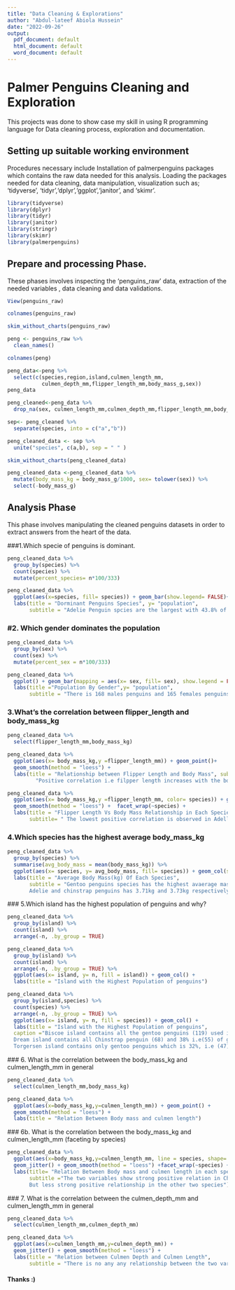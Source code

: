 ---
title: "Data Cleaning & Explorations"
author: "Abdul-lateef Abiola Hussein"
date: "2022-09-26"
output:
  pdf_document: default
  html_document: default
  word_document: default
---

# Palmer Penguins Cleaning and Exploration

This projects was done to show case my skill in using R programming language for Data cleaning process, exploration and documentation. 

## Setting up suitable working environment
Procedures necessary include 
Installation of palmerpenguins packages which contains the raw data needed for this analysis. Loading the packages needed for data cleaning, data manipulation, visualization such as;
'tidyverse', 'tidyr','dplyr','ggplot','janitor', and 'skimr'.


```{r loading packages}
library(tidyverse)
library(dplyr)
library(tidyr)
library(janitor)
library(stringr)
library(skimr)
library(palmerpenguins)

```

## Prepare and processing Phase.
These phases involves inspecting the 'penguins_raw' data, extraction of the needed variables , data cleaning and data validations.

```{r Data examination }
View(penguins_raw)

colnames(penguins_raw)

skim_without_charts(penguins_raw)
```
 
```{r Data Extractions of the needed variables}
peng <- penguins_raw %>%
  clean_names()

colnames(peng)

peng_data<-peng %>% 
  select(c(species,region,island,culmen_length_mm,
           culmen_depth_mm,flipper_length_mm,body_mass_g,sex))
peng_data

```
 
```{r Data Cleaning Processes}
peng_cleaned<-peng_data %>% 
  drop_na(sex, culmen_length_mm,culmen_depth_mm,flipper_length_mm,body_mass_g)

sep<- peng_cleaned %>% 
  separate(species, into = c("a","b"))

peng_cleaned_data <- sep %>% 
  unite("species", c(a,b), sep = " " )

skim_without_charts(peng_cleaned_data)
```

```{r Data Formatting}
peng_cleaned_data <-peng_cleaned_data %>% 
  mutate(body_mass_kg = body_mass_g/1000, sex= tolower(sex)) %>% 
  select(-body_mass_g)
```

## Analysis Phase
This phase involves manipulating the cleaned penguins datasets in order to extract answers from the heart of the data.

###1.Which specie of penguins is dominant.

```{r}
peng_cleaned_data %>% 
  group_by(species) %>% 
  count(species) %>% 
  mutate(percent_species= n*100/333)

```

```{r}
peng_cleaned_data %>% 
  ggplot(aes(x=species, fill= species)) + geom_bar(show.legend= FALSE)+
  labs(title = "Dorminant Penguins Species", y= "population",
       subtitle = "Adelie Penguin spcies are the largest with 43.8% of the population") 
```

### #2. Which gender dominates the population

```{r}
peng_cleaned_data %>% 
  group_by(sex) %>% 
  count(sex) %>% 
  mutate(percent_sex = n*100/333)

```

```{r}
peng_cleaned_data %>% 
  ggplot() + geom_bar(mapping = aes(x= sex, fill= sex), show.legend = FALSE) + 
  labs(title ="Population By Gender",y= "population", 
       subtitle = "There is 168 males penguins and 165 females penguins in the population.")
```

### 3.What's the correlation between flipper_length and body_mass_kg

```{r}
peng_cleaned_data %>% 
  select(flipper_length_mm,body_mass_kg)
```

```{r}
peng_cleaned_data %>% 
  ggplot(aes(x= body_mass_kg,y =flipper_length_mm)) + geom_point()+
  geom_smooth(method = "loess") +
  labs(title = "Relationship between Flipper Length and Body Mass", subtitle =
         "Positive correlation i.e filpper length increases with the body mass ")
```

```{r}
peng_cleaned_data %>% 
  ggplot(aes(x= body_mass_kg,y =flipper_length_mm, color= species)) + geom_point()+
  geom_smooth(method = "loess") +  facet_wrap(~species) +
  labs(title = "Flipper Length Vs Body Mass Relationship in Each Species",
       subtitle= " The lowest positive correlation is observed in Adellie species")
```

### 4.Which species has the highest average body_mass_kg

```{r}
peng_cleaned_data %>% 
  group_by(species) %>% 
  summarise(avg_body_mass = mean(body_mass_kg)) %>% 
  ggplot(aes(x= species, y= avg_body_mass, fill= species)) + geom_col(show.legend = FALSE) +
  labs(title = "Average Body Mass(kg) Of Each Species",
       subtitle = "Gentoo penguins species has the highest avaerage mass of 5.09kg.
       Adelie and chinstrap penguins has 3.71kg and 3.73kg respectively.")
```


 ### 5.Which island has the highest population of penguins and why?

```{r}
peng_cleaned_data %>% 
  group_by(island) %>% 
  count(island) %>% 
  arrange(-n, .by_group = TRUE)
```
 
```{r}
peng_cleaned_data %>% 
  group_by(island) %>% 
  count(island) %>% 
  arrange(-n, .by_group = TRUE) %>% 
  ggplot(aes(x= island, y= n, fill = island)) + geom_col() + 
  labs(title = "Island with the Highest Population of penguins")
```
 
```{r}
peng_cleaned_data %>% 
  group_by(island,species) %>% 
  count(species) %>% 
  arrange(-n, .by_group = TRUE) %>% 
  ggplot(aes(x= island, y= n, fill = species)) + geom_col() + 
  labs(title = "Island with the Highest Population of penguins",
  caption ="Biscoe island contains all the gentoo penguins (119) used in this dataset and 30% (44) of total adelie speceis.
  Dream island contains all Chinstrap penguin (68) and 38% i.e(55) of gentoo penguin.
  Torgersen island contains only gentoo penguins which is 32%, i.e (47), of the total gentoo population in this dataset")
```
 
 ### 6. What is the correlation between the body_mass_kg and culmen_length_mm in general
 
```{r}
peng_cleaned_data %>% 
  select(culmen_length_mm,body_mass_kg)

```

```{r}
peng_cleaned_data %>% 
  ggplot(aes(x=body_mass_kg,y=culmen_length_mm)) + geom_point() +
  geom_smooth(method = "loess") +
  labs(title = "Relation Between Body mass and culmen length")
```

 ### 6b. What is the correlation between the body_mass_kg and culmen_length_mm (faceting by species)

```{r}
peng_cleaned_data %>% 
  ggplot(aes(x=body_mass_kg,y=culmen_length_mm, line = species, shape= species, color=species)) + 
  geom_jitter() + geom_smooth(method = "loess") +facet_wrap(~species) +
  labs(title= "Relation Between Body mass and culmen length in each species",
       subtitle ="The two variables show strong positive relation in Chinstrap penguins.
       But less strong positive relationship in the other two species")
```
 
 ### 7. What is the correlation between the culmen_depth_mm and culmen_length_mm in general

```{r}
peng_cleaned_data %>% 
  select(culmen_length_mm,culmen_depth_mm)
```
 
```{r}
peng_cleaned_data %>% 
  ggplot(aes(x=culmen_length_mm,y=culmen_depth_mm)) + 
  geom_jitter() + geom_smooth(method = "loess") +
  labs(title = "Relation between Culmen Depth and Culmen Length",
       subtitle = "There is no any any relationship between the two variable.Hence,the relationship is non-linear")
```
 
#### Thanks :)